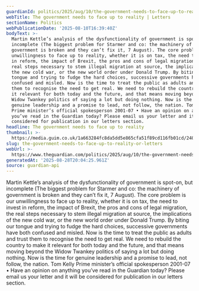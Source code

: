 ```yaml
---
guardianId: politics/2025/aug/10/the-government-needs-to-face-up-to-reality
webTitle: The government needs to face up to reality | Letters
sectionName: Politics
webPublicationDate: '2025-08-10T16:39:40Z'
bodyText: >-
  Martin Kettle’s analysis of the dysfunctionality of government is spot-on, but
  incomplete (The biggest problem for Starmer and co: the machinery of
  government is broken and they can’t fix it, 7 August). The core problem is our
  unwillingness to face up to reality, whether it is on tax, the need to invest
  in reform, the impact of Brexit, the pros and cons of legal migration, the
  real steps necessary to stem illegal migration at source, the implications of
  the new cold war, or the new world order under Donald Trump. By biting our
  tongue and trying to fudge the hard choices, successive governments have both
  confused and misled. Now is the time to treat the public as adults and trust
  them to recognise the need to get real. We need to rebuild the country to make
  it relevant for both today and the future, and that means moving beyond the
  Widow Twankey politics of saying a lot but doing nothing. Now is the time for
  genuine leadership and a promise to lead, not follow, the nation. Tom Kelly
  Prime minister’s official spokesperson 2001-07 • Have an opinion on anything
  you’ve read in the Guardian today? Please email us your letter and it will be
  considered for publication in our letters section.
headline: The government needs to face up to reality
thumbnail: >-
  https://media.guim.co.uk/1a663284fc8da5dd5e865cfa51f89cd116fb01cd/240_0_1987_1589/500.jpg
slug: the-government-needs-to-face-up-to-reality-or-letters
webUrl: >-
  https://www.theguardian.com/politics/2025/aug/10/the-government-needs-to-face-up-to-reality
generatedAt: '2025-08-28T20:04:25.961Z'
source: guardian-api
---
```

Martin Kettle’s analysis of the dysfunctionality of government is spot-on, but incomplete (The biggest problem for Starmer and co: the machinery of government is broken and they can’t fix it, 7 August). The core problem is our unwillingness to face up to reality, whether it is on tax, the need to invest in reform, the impact of Brexit, the pros and cons of legal migration, the real steps necessary to stem illegal migration at source, the implications of the new cold war, or the new world order under Donald Trump. By biting our tongue and trying to fudge the hard choices, successive governments have both confused and misled. Now is the time to treat the public as adults and trust them to recognise the need to get real. We need to rebuild the country to make it relevant for both today and the future, and that means moving beyond the Widow Twankey politics of saying a lot but doing nothing. Now is the time for genuine leadership and a promise to lead, not follow, the nation. Tom Kelly Prime minister’s official spokesperson 2001-07 • Have an opinion on anything you’ve read in the Guardian today? Please email us your letter and it will be considered for publication in our letters section.
